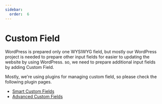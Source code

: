 ```yaml
---
sidebar:
  order:  6
---
```


# Custom Field

WordPress is prepared only one WYSIWYG field, but mostly our WordPress project is needed to prepare other input fields for easier to updating the website by using WordPress. so, we need to prepare additional input fields by adding Custom Field.

Mostly, we're using plugins for managing custom field, so please check the following plugin pages.

- [Smart Custom Fields](/docs/wordpress/plugins/custom-field/smart-custom-fields)
- [Advanced Custom Fields](/docs/wordpress/plugins/custom-field/advanced-custom-fields)
